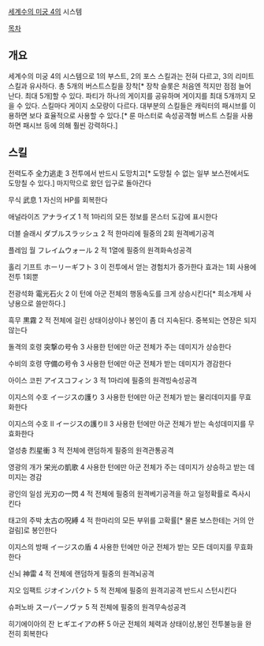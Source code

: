 [[세계수의 미궁 4]]의 시스템

[[목차]]

== 개요 == 

세계수의 미궁 4의 시스템으로 1의 부스트, 2의 포스 스킬과는 전혀 다르고, 3의 리미트 스킬과 유사하다. 총 5개의 버스트스킬을 장착[* 장착 슬롯은 처음엔 적지만 점점 늘어난다. 최대 5개]할 수 있다. 파티가 하나의 게이지를 공유하며 게이지를 최대 5개까지 모을 수 있다. 스킬마다 게이지 소모량이 다르다. 대부분의 스킬들은 캐릭터의 패시브를 이용하면 보다 효율적으로 사용할 수 있다.[* 룬 마스터로 속성공격형 버스트 스킬을 사용하면 패시브 등에 의해 훨씬 강력하다.]

== 스킬 ==
전력도주 全力逃走 3 전투에서 반드시 도망치고[* 도망칠 수 없는 일부 보스전에서도 도망칠 수 있다.] 마지막으로 왔던 입구로 돌아간다

무식 武息 1 자신의 HP를 회복한다

애널라이즈 アナライズ 1 적 1마리의 모든 정보를 몬스터 도감에 표시한다

더블 슬래시 ダブルスラッシュ 2 적 한마리에 필중의 2회 원격베기공격

플레임 월 フレイムウォール 2 적 1열에 필중의 원격화속성공격

홀리 기프트 ホーリーギフト 3 이 전투에서 얻는 경험치가 증가한다 효과는 1회 사용에 전투 1회뿐

전광석화 電光石火 2 이 턴에 아군 전체의 행동속도를 크게 상승시킨다[* 희소개체 사냥용으로 쓸만하다.]

흑무 黒霧 2 적 전체에 걸린 상태이상이나 봉인이 좀 더 지속된다. 중복되는 연장은 되지 않는다

돌격의 호령 突撃の号令 3 사용한 턴에만 아군 전체가 주는 데미지가 상승한다

수비의 호령 守備の号令 3 사용한 턴에만 아군 전체가 받는 데미지가 경감한다

아이스 코핀 アイスコフィン 3 적 1마리에 필중의 원격빙속성공격

이지스의 수호 イージスの護り 3 사용한 턴에만 아군 전체가 받는 물리데미지를 무효화한다

이지스의 수호 II イージスの護りII 3 사용한 턴에만 아군 전체가 받는 속성데미지를 무효화한다

열성충 烈星衝 3 적 전체에 랜덤하게 필중의 원격관통공격

영광의 개가 栄光の凱歌 4 사용한 턴에만 아군 전체가 주는 데미지가 상승하고 받는 데미지는 경감

광인의 일섬 光刃の一閃 4 적 전체에 필중의 원격베기공격을 하고 일정확률로 즉사시킨다

태고의 주박 太古の呪縛 4 적 한마리의 모든 부위를 고확률[* 물론 보스한테는 거의 안걸림]로 봉인한다

이지스의 방패 イージスの盾 4 사용한 턴에만 아군 전체가 받는 모든 데미지를 무효화한다

신뇌 神雷 4 적 전체에 랜덤하게 필중의 원격뇌공격

지오 임팩트 ジオインパクト 5 적 전체에 필중의 원격괴공격 반드시 스턴시킨다

슈퍼노바 スーパーノヴァ 5 적 전체에 필중의 원격무속성공격

히기에이아의 잔 ヒギエイアの杯 5 아군 전체의 체력과 상태이상,봉인 전투불능을 완전히 회복한다
